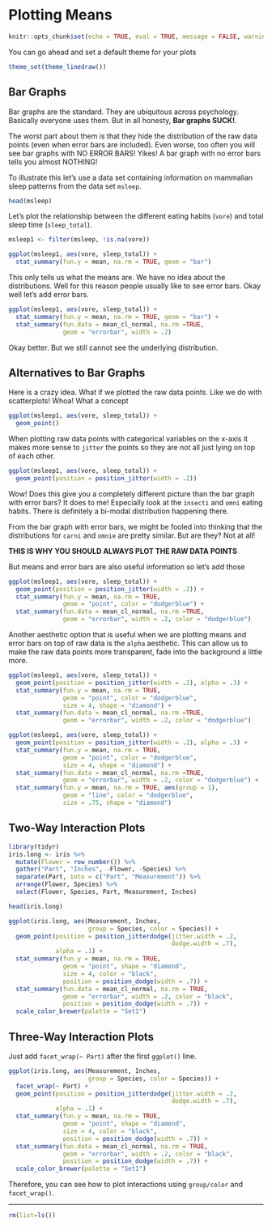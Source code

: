 # Plotting Means

```r
knitr::opts_chunk$set(echo = TRUE, eval = TRUE, message = FALSE, warning = FALSE)
```

You can go ahead and set a default theme for your plots

```r
theme_set(theme_linedraw())
```


## Bar Graphs

Bar graphs are the standard. They are ubiquitous across psychology. Basically everyone uses them. But in all honesty, **Bar graphs SUCK!**. 

The worst part about them is that they hide the distribution of the raw data points (even when error bars are included). Even worse, too often you will see bar graphs with NO ERROR BARS! Yikes! A bar graph with no error bars tells you almost NOTHING!

To illustrate this let's use a data set containing information on mammalian sleep patterns from the data set `msleep`.

```r
head(msleep)
```

Let's plot the relationship between the different eating habits (`vore`) and total sleep time (`sleep_total`).


```r
msleep1 <- filter(msleep, !is.na(vore))

ggplot(msleep1, aes(vore, sleep_total)) +
  stat_summary(fun.y = mean, na.rm = TRUE, geom = "bar")
```

This only tells us what the means are. We have no idea about the distributions. Well for this reason people usually like to see error bars. Okay well let's add error bars.

```r
ggplot(msleep1, aes(vore, sleep_total)) +
  stat_summary(fun.y = mean, na.rm = TRUE, geom = "bar") +
  stat_summary(fun.data = mean_cl_normal, na.rm =TRUE, 
               geom = "errorbar", width = .2)
```

Okay better. But we still cannot see the underlying distribution.

## Alternatives to Bar Graphs

Here is a crazy idea. What if we plotted the raw data points. Like we do with scatterplots! Whoa! What a concept

```r
ggplot(msleep1, aes(vore, sleep_total)) +
  geom_point()
```

When plotting raw data points with categorical variables on the x-axis it makes more sense to `jitter` the points so they are not all just lying on top of each other. 

```r
ggplot(msleep1, aes(vore, sleep_total)) +
  geom_point(position = position_jitter(width = .2))
```

Wow! Does this give you a completely different picture than the bar graph with error bars? It does to me! Especially look at the `insecti` and `omni` eating habits. There is definitely a bi-modal distribution happening there. 

From the bar graph with error bars, we might be fooled into thinking that the distributions for `carni` and `omnie` are pretty similar. But are they? Not at all!

**THIS IS WHY YOU SHOULD ALWAYS PLOT THE RAW DATA POINTS**

But means and error bars are also useful information so let's add those

```r
ggplot(msleep1, aes(vore, sleep_total)) +
  geom_point(position = position_jitter(width = .2)) +
  stat_summary(fun.y = mean, na.rm = TRUE, 
               geom = "point", color = "dodgerblue") +
  stat_summary(fun.data = mean_cl_normal, na.rm =TRUE, 
               geom = "errorbar", width = .2, color = "dodgerblue")
```

Another aesthetic option that is useful when we are plotting means and error bars on top of raw data is the `alpha` aesthetic. This can allow us to make the raw data points more transparent, fade into the background a little more.

```r
ggplot(msleep1, aes(vore, sleep_total)) +
  geom_point(position = position_jitter(width = .2), alpha = .3) +
  stat_summary(fun.y = mean, na.rm = TRUE, 
               geom = "point", color = "dodgerblue", 
               size = 4, shape = "diamond") +
  stat_summary(fun.data = mean_cl_normal, na.rm =TRUE, 
               geom = "errorbar", width = .2, color = "dodgerblue")
```

```r
ggplot(msleep1, aes(vore, sleep_total)) +
  geom_point(position = position_jitter(width = .2), alpha = .3) +
  stat_summary(fun.y = mean, na.rm = TRUE,
               geom = "point", color = "dodgerblue", 
               size = 4, shape = "diamond") +
  stat_summary(fun.data = mean_cl_normal, na.rm =TRUE, 
               geom = "errorbar", width = .2, color = "dodgerblue") +
  stat_summary(fun.y = mean, na.rm = TRUE, aes(group = 1),
               geom = "line", color = "dodgerblue", 
               size = .75, shape = "diamond") 
```

## Two-Way Interaction Plots

```r
library(tidyr)
iris.long <- iris %>%
  mutate(Flower = row_number()) %>%
  gather("Part", "Inches", -Flower, -Species) %>%
  separate(Part, into = c("Part", "Measurement")) %>%
  arrange(Flower, Species) %>%
  select(Flower, Species, Part, Measurement, Inches)

head(iris.long)

ggplot(iris.long, aes(Measurement, Inches, 
                      group = Species, color = Species)) +
  geom_point(position = position_jitterdodge(jitter.width = .2, 
                                             dodge.width = .7), 
             alpha = .1) +
  stat_summary(fun.y = mean, na.rm = TRUE, 
               geom = "point", shape = "diamond",
               size = 4, color = "black", 
               position = position_dodge(width = .7)) +
  stat_summary(fun.data = mean_cl_normal, na.rm = TRUE, 
               geom = "errorbar", width = .2, color = "black",
               position = position_dodge(width = .7)) +
  scale_color_brewer(palette = "Set1")
```

## Three-Way Interaction Plots

Just add `facet_wrap(~ Part)` after the first `ggplot()` line. 

```r
ggplot(iris.long, aes(Measurement, Inches, 
                      group = Species, color = Species)) +
  facet_wrap(~ Part) +
  geom_point(position = position_jitterdodge(jitter.width = .2, 
                                             dodge.width = .7), 
             alpha = .1) +
  stat_summary(fun.y = mean, na.rm = TRUE, 
               geom = "point", shape = "diamond",
               size = 4, color = "black", 
               position = position_dodge(width = .7)) +
  stat_summary(fun.data = mean_cl_normal, na.rm = TRUE, 
               geom = "errorbar", width = .2, color = "black",
               position = position_dodge(width = .7)) +
  scale_color_brewer(palette = "Set1")
```

Therefore, you can see how to plot interactions using `group/color` and `facet_wrap()`.

----

```r
rm(list=ls())
```



